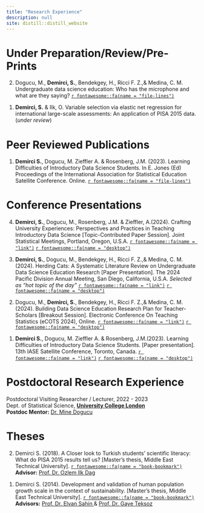 ```yaml
---
title: "Research Experience"
description: null
site: distill::distill_website
---
```



# Under Preparation/Review/Pre-Prints

<p>
2. Dogucu, M., **Demirci, S.**, Bendekgey, H., Ricci F. Z.,& Medina, C. M. Undergraduate data science education: Who has the microphone and what are they saying? <a href = "https://arxiv.org/abs/2403.03387" target="_blank"> `r fontawesome::fa(name = "file-lines")`</a>
</p>

<p>
1. **Demirci, S.** & Ilk, O. Variable selection via elastic net regression for international large-scale assessments: An application of PISA 2015 data.(*under review*)
</p>

# Peer Reviewed Publications

<p>
1. **Demirci S.**, Dogucu, M. Zieffler A. & Rosenberg, J.M. (2023). Learning Difficulties of Introductory Data Science Students. In E. Jones (Ed) Proceedings of the International Association for Statistical Education Satellite Conference. Online. <a href = "https://escholarship.org/uc/item/01p3k7f3" target="_blank"> `r fontawesome::fa(name = "file-lines")`</a>
</p>

# Conference Presentations 

<p>

4. **Demirci, S.**, Dogucu, M., Rosenberg, J.M. & Zieffler, A.(2024). Crafting University Experiences: Perspectives and Practices in Teaching Introductory Data Science [Topic-Contributed Paper Session]. Joint Statistical Meetings, Portland, Oregon, U.S.A. <a href = "https://ww2.amstat.org/meetings/jsm/2024/index.cfm" target="_blank">`r fontawesome::fa(name = "link")`</a> 
<a href = "https://sinemdemirci.github.io/jsm-24" target="_blank"> `r fontawesome::fa(name = "desktop")`</a>
</p>

<p>
3. **Demirci, S.**, Dogucu, M.,  Bendekgey, H., Ricci F. Z.,& Medina, C. M.(2024). Herding Cats: A Systematic Literature Review on Undergraduate Data Science Education Research [Paper Presentation]. The 2024 Pacific Division Annual Meeting, San Diego, California, U.S.A. _Selected as "hot topic of the day"_ <a href = "https://www.aaaspd.org/2024-annual-meeting.html" target="_blank">`r fontawesome::fa(name = "link")`</a> 
<a href = "https://www.canva.com/design/DAGIDPh1m9U/4U8qcM2uWkMiA7O7aCCURQ/view?utm_content=DAGIDPh1m9U&utm_campaign=designshare&utm_medium=link&utm_source=editor" target="_blank"> `r fontawesome::fa(name = "desktop")`</a>
</p>



<p>
2. Dogucu, M., **Demirci, S.**, Bendekgey, H., Ricci F. Z.,& Medina, C. M.(2024). Building Data Science Education Research Plan for Teacher-Scholars [Breakout Session]. Electronic Conference On Teaching Statistics (eCOTS 2024), Online.
<a href = "https://www.causeweb.org/cause/ecots/ecots24" target="_blank">`r fontawesome::fa(name = "link")`</a>
<a href = "https://mdogucu.github.io/eCOTS-2024/" target="_blank"> `r fontawesome::fa(name = "desktop")`</a>
</p>


<p>
1. **Demirci S.**, Dogucu, M. Zieffler A. & Rosenberg, J.M.(2023). Learning Difficulties of Introductory Data Science Students. [Paper presentation]. 13th IASE Satellite Conference, Toronto, Canada.
<a href = "https://iase2023satellite.github.io/speakers.html" target="_blank">`r fontawesome::fa(name = "link")`</a>
  <a href="https://sinemdemirci.github.io/iase-2023/" target="_blank"> `r fontawesome::fa(name = "desktop")`</a>
</p>


# Postdoctoral Research Experience

Postdoctoral Visiting Researcher / Lecturer, 2022 - 2023     
Dept. of Statistical Science, <b> <a href = 'https://www.ucl.ac.uk/statistics/' target="_blank"> University College London </b></a>  
__Postdoc Mentor:__ <a href = 'https:minedogucu.com' target="_blank"> Dr. Mine Dogucu </a>  

# Theses

<p>
2. Demirci S. (2018). A Closer look to Turkish students' scientific literacy: What do PISA 2015 results tell us? [Master's thesis, Middle East Technical University]. <a href = "https://open.metu.edu.tr/handle/11511/27834" target="_blank"> `r fontawesome::fa(name = "book-bookmark")` </a>   
__Advisor:__ <a href = "https://stat.metu.edu.tr/en/ozlem-ilk-dag" target="_blank"> Prof. Dr. Ozlem Ilk Dag </a>
</p>

<p>
1. Demirci S. (2014). Development and validation of human population growth scale in the context of sustainability. [Master's thesis, Middle East Technical University]. <a href = "https://open.metu.edu.tr/handle/11511/23331" target="_blank">`r fontawesome::fa(name = "book-bookmark")`</a>   
__Advisors:__ <a href = "https://avesis.metu.edu.tr/selvan" target="_blank"> Prof. Dr. Elvan Sahin </a> & <a href = "https://avesis.metu.edu.tr/gtuncer" target="_blank"> Prof. Dr. Gaye Teksoz </a>
</p>
